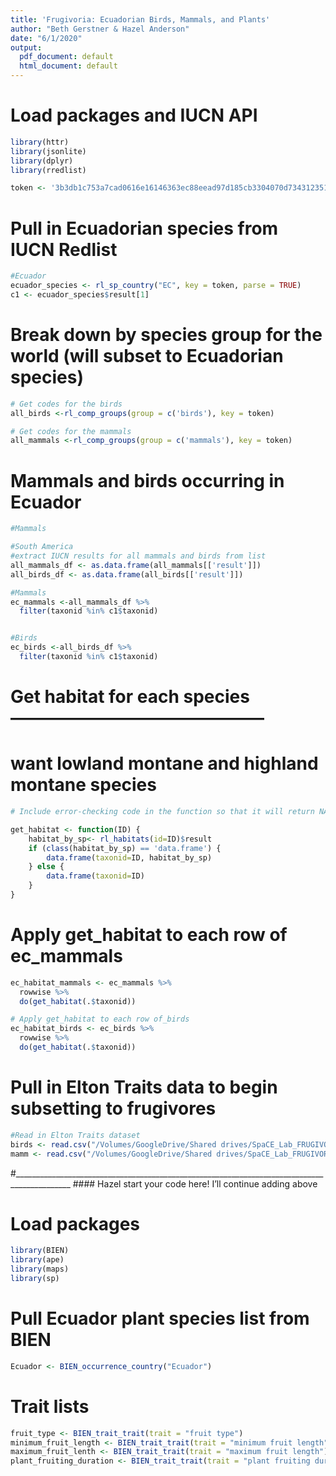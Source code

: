 ```yaml
---
title: 'Frugivoria: Ecuadorian Birds, Mammals, and Plants'
author: "Beth Gerstner & Hazel Anderson"
date: "6/1/2020"
output:
  pdf_document: default
  html_document: default
---
```

# Load packages and IUCN API
```r
library(httr) 
library(jsonlite)
library(dplyr)
library(rredlist) 

token <- '3b3db1c753a7cad0616e16146363ec88eead97d185cb3304070d7343123516fd'
```

# Pull in Ecuadorian species from IUCN Redlist
```r
#Ecuador
ecuador_species <- rl_sp_country("EC", key = token, parse = TRUE)
c1 <- ecuador_species$result[1]

```

# Break down by species group for the world (will subset to Ecuadorian species)
```r

# Get codes for the birds
all_birds <-rl_comp_groups(group = c('birds'), key = token)

# Get codes for the mammals
all_mammals <-rl_comp_groups(group = c('mammals'), key = token)

```

# Mammals and birds occurring in Ecuador 
```r

#Mammals

#South America
#extract IUCN results for all mammals and birds from list
all_mammals_df <- as.data.frame(all_mammals[['result']])
all_birds_df <- as.data.frame(all_birds[['result']])

#Mammals
ec_mammals <-all_mammals_df %>%
  filter(taxonid %in% c1$taxonid)


#Birds
ec_birds <-all_birds_df %>%
  filter(taxonid %in% c1$taxonid)

```

# Get habitat for each species --------------------------------------------
# want lowland montane and highland montane species

```r
# Include error-checking code in the function so that it will return NA for everything if there's no data.

get_habitat <- function(ID) {
    habitat_by_sp<- rl_habitats(id=ID)$result
    if (class(habitat_by_sp) == 'data.frame') {
        data.frame(taxonid=ID, habitat_by_sp)
    } else {
        data.frame(taxonid=ID)
    }
}
```

# Apply get_habitat to each row of ec_mammals
```r

ec_habitat_mammals <- ec_mammals %>%
  rowwise %>%
  do(get_habitat(.$taxonid))

# Apply get_habitat to each row of_birds
ec_habitat_birds <- ec_birds %>%
  rowwise %>%
  do(get_habitat(.$taxonid))


```

# Pull in Elton Traits data to begin subsetting to frugivores

```r
#Read in Elton Traits dataset 
birds <- read.csv("/Volumes/GoogleDrive/Shared drives/SpaCE_Lab_FRUGIVORIA/L0/Elton_traits/BirdFuncDat.csv")
mamm <- read.csv("/Volumes/GoogleDrive/Shared drives/SpaCE_Lab_FRUGIVORIA/L0/Elton_traits/MamFuncDat.csv")
```
#____________________________________________________________________________________________
#### Hazel start your code here! I'll continue adding above

# Load packages
```r
library(BIEN)
library(ape)
library(maps)
library(sp)
```
# Pull Ecuador plant species list from BIEN
```r
Ecuador <- BIEN_occurrence_country("Ecuador")
```

# Trait lists
```r
fruit_type <- BIEN_trait_trait(trait = "fruit type")
minimum_fruit_length <- BIEN_trait_trait(trait = "minimum fruit length")
maximum_fruit_lenth <- BIEN_trait_trait(trait = "maximum fruit length")
plant_fruiting_duration <- BIEN_trait_trait(trait = "plant fruiting duration")
```

